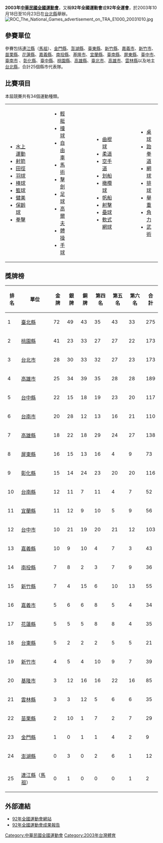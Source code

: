 {{Refimprove|time=2021-09-12T07:32:19+00:00}}
{{Current sport}}
{{infobox games
| name                   = 中华民国92年全国运动会<br><small>{{lang|en|The National Games New Taipei2003}}</small>
| logo                   = 
| size                   =
| caption                = 中华民国92年全国运动会标志
| host city              = 
| country                = 
| motto                  = 
| teams participating    = 
| athletes participating = 
| events                 = 
| opening ceremony       = {{Start date|2003|10|18}}
| closing ceremony       = {{End date|2003|10|23}}
| officially opened by   = [[陳水扁|陳水扁]]（[[中華民國總統|总统]]）<br>[[馬英九|馬英九]]（[[台北市市長|台北市市長]]）
| athlete's oath         = 
| judge's oath           = 
| torch lighter          = 
| stadium                = 
| length                 = 
| indprize               = 
| tmprize                = 
| website                = 
| previous               = [[2001年中華民國全國運動會|2001年 高雄縣、高雄市、屏東縣]]
| next                   = [[2005年中華民國全國運動會|2005年 雲林]]
}}
'''2003年[[中華民國全國運動會|中華民國全國運動會]]'''，又稱'''92年全國運動會'''或'''92年全運會'''，於2003年10月18日至10月23日在[[台北縣|台北縣]]舉辦。
[[File:ROC_The_National_Games_advertisement_on_TRA_E1000_20031010.jpg|thumb]]

== 參賽單位 ==
參賽包括[[連江縣_(中華民國)|連江縣]]（[[馬祖|馬祖]]）、[[金門縣|金門縣]]、[[澎湖縣|澎湖縣]]、[[臺東縣|臺東縣]]、[[新竹縣|新竹縣]]、[[嘉義市|嘉義市]]、[[新竹市|新竹市]]、[[苗栗縣|苗栗縣]]、[[花蓮縣|花蓮縣]]、[[嘉義縣|嘉義縣]]、[[南投縣|南投縣]]、[[基隆市|基隆市]]、[[宜蘭縣|宜蘭縣]]、[[臺南縣|臺南縣]]、[[屏東縣|屏東縣]]、[[臺中市_(省轄市)|臺中市]]、[[臺南市_(省轄市)|臺南市]] 、[[彰化縣|彰化縣]]、[[臺中縣|臺中縣]]、[[桃園縣|桃園縣]]、[[高雄縣|高雄縣]]、[[臺北市|臺北市]]、[[高雄市_(1979年-2010年)|高雄市]]、[[雲林縣|雲林縣]]以及地主[[台北縣|台北縣]]，合計25個縣市代表隊。

== 比賽項目 ==
本屆競賽共有34個運動種類。
{|style="font-size:100%"
|- align="top"
|
*[[水上運動|水上運動]]
*[[射箭|射箭]]
*[[田徑|田徑]]
*[[中華民國92年全國運動會羽球比賽|羽球]]
*[[棒球|棒球]]
*[[籃球|籃球]]
*[[健美|健美]]
*[[保齡球|保齡球]]
*[[拳擊|拳擊]]
|width=50|
|valign=top|
*[[輕艇|輕艇]]
*[[撞球|撞球]]
*[[自由車|自由車]]
*[[馬術|馬術]]
*[[擊劍|擊劍]]
*[[足球|足球]]
*[[高爾夫|高爾夫]]
*[[體操|體操]]
*[[手球|手球]]
|width=50|
|valign=top|
*[[曲棍球|曲棍球]]
*[[柔道|柔道]]
*[[空手道|空手道]]
*[[划船|划船]]
*[[橄欖球|橄欖球]]
*[[帆船|帆船]]
*[[射擊|射擊]]
*[[壘球|壘球]]
*[[軟式網球|軟式網球]]
|width=50|
|valign=top|
*[[乒乓球|桌球]]
*[[跆拳道|跆拳道]]
*[[網球|網球]]
*[[排球|排球]]
*[[舉重|舉重]]
*[[角力|角力]]
*[[武術_(體育運動)|武術]]
|}

== 獎牌榜 ==
{|  class="wikitable sortable"
!排名
!單位
!金牌
!銀牌
!銅牌
!第四名
!第五名
!第六名
!合計
|-bgcolor=ccccff
|1||[[新北市|臺北縣]] ||72||49||43||35||43||33||275
|-
|2||[[桃園市|桃園縣]] ||41||23||33||27||27||22||173
|-
|3||[[台北市|台北市]] ||28||30||33||32||27||23||173
|-
|4||[[高雄市_(1979年-2010年)|高雄市]] ||25||34||39||35||28||28||189
|-
|5||[[台中縣|台中縣]] ||22||15||18||19||23||20||117
|-
|6||[[臺南市_(省轄市)|台南市]] ||20||28||12||13||16||21||110
|-
|7||[[高雄縣|高雄縣]] ||18||22||18||29||24||27||138
|-
|8||[[屏東縣|屏東縣]] ||16||15||13||16||4||9||73
|-
|9||[[彰化縣|彰化縣]] ||15||14||24||23||20||20||116
|-
|10||[[台南縣|台南縣]] ||12||11||7||11||4||7||52
|-
|11||[[宜蘭縣|宜蘭縣]] ||11||12||9||10||5||9||56
|-
|12||[[臺中市_(省轄市)|台中市]] ||10||21||19||20||21||12||103
|-
|13||[[嘉義縣|嘉義縣]] ||10||9||10||4||7||3||43
|-
|14||[[南投縣|南投縣]] ||7||8||2||3||7||9||36
|-
|15||[[新竹縣|新竹縣]] ||7||4||15||6||10||13||55
|-
|16||[[嘉義市|嘉義市]] ||5||6||6||8||5||4||34
|-
|17||[[花蓮縣|花蓮縣]] ||5||5||5||8||8||4||35
|-
|18||[[台東縣|台東縣]] ||5||2||2||2||5||5||21
|-
|19||[[新竹市|新竹市]] ||4||5||4||10||9||7||39
|-
|20||[[基隆市|基隆市]] ||3||12||16||16||22||16||85
|-
|21||[[雲林縣|雲林縣]] ||3||3||12||5||6||6||35
|-
|22||[[苗栗縣|苗栗縣]] ||2||10||1||7||2||7||29
|-
|23||[[金門縣|金門縣]] ||1||0||1||1||4||2||9
|-
|24||[[澎湖縣|澎湖縣]] ||0||3||0||2||6||1||12
|-
|25||[[連江縣_(中華民國)|連江縣]]（[[馬祖|馬祖]]）||0||1||0||0||0||1||2
|}


== 外部連結 ==
*[https://web.archive.org/web/20081203132743/http://sport92.tpc.edu.tw/ 92年全國運動會網站]
* [https://www.sa.gov.tw/Resource/Other/f1389863512438.pdf 92年全國運動會成果報告]

{{中華民國全國運動會}}

[[Category:中華民國全國運動會|Category:中華民國全國運動會]]
[[Category:2003年台灣體育|Category:2003年台灣體育]]
